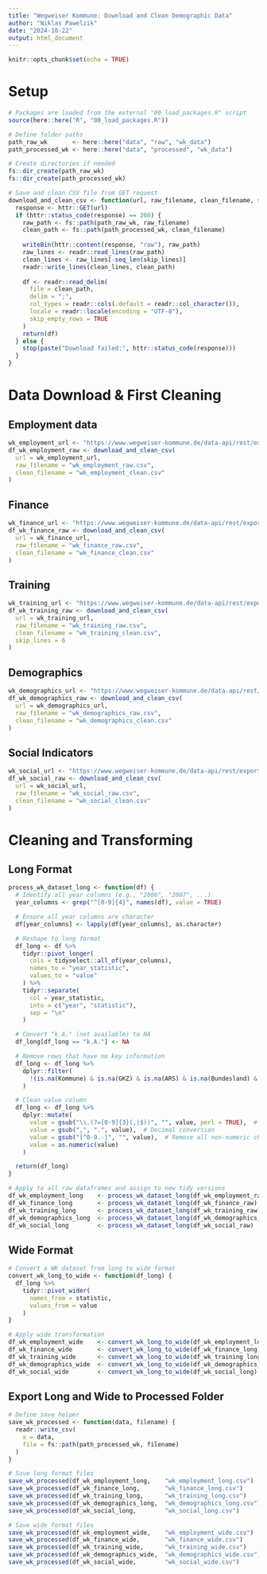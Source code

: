 ```yaml
---
title: "Wegweiser Kommune: Download and Clean Demographic Data"
author: "Niklas Pawelzik"
date: "2024-10-22"
output: html_document
---
```


```r
knitr::opts_chunk$set(echo = TRUE)
```


# Setup

```r
# Packages are loaded from the external "00_load_packages.R" script
source(here::here("R", "00_load_packages.R"))
```

```r
# Define folder paths
path_raw_wk       <- here::here("data", "raw", "wk_data")
path_processed_wk <- here::here("data", "processed", "wk_data")

# Create directories if needed
fs::dir_create(path_raw_wk)
fs::dir_create(path_processed_wk)

```


```r
# Save and clean CSV file from GET request
download_and_clean_csv <- function(url, raw_filename, clean_filename, skip_lines = 3) {
  response <- httr::GET(url)
  if (httr::status_code(response) == 200) {
    raw_path <- fs::path(path_raw_wk, raw_filename)
    clean_path <- fs::path(path_processed_wk, clean_filename)
    
    writeBin(httr::content(response, "raw"), raw_path)
    raw_lines <- readr::read_lines(raw_path)
    clean_lines <- raw_lines[-seq_len(skip_lines)]
    readr::write_lines(clean_lines, clean_path)
    
    df <- readr::read_delim(
      file = clean_path,
      delim = ";",
      col_types = readr::cols(.default = readr::col_character()),
      locale = readr::locale(encoding = "UTF-8"),
      skip_empty_rows = TRUE
    )
    return(df)
  } else {
    stop(paste("Download failed:", httr::status_code(response)))
  }
}

```

# Data Download & First Cleaning

## Employment data
```r
wk_employment_url <- "https://www.wegweiser-kommune.de/data-api/rest/export/beschaeftigung-arbeitsmarkt+gemeinden+2006-2022+tabelle.csv?charset=UTF-8"
df_wk_employment_raw <- download_and_clean_csv(
  url = wk_employment_url,
  raw_filename = "wk_employment_raw.csv",
  clean_filename = "wk_employment_clean.csv"
)
```

## Finance
```r
wk_finance_url <- "https://www.wegweiser-kommune.de/data-api/rest/export/finanzen+gemeinden+2006-2022+tabelle.csv?charset=UTF-8"
df_wk_finance_raw <- download_and_clean_csv(
  url = wk_finance_url,
  raw_filename = "wk_finance_raw.csv",
  clean_filename = "wk_finance_clean.csv"
)
```

## Training
```r
wk_training_url <- "https://www.wegweiser-kommune.de/data-api/rest/export/aus-und-weiterbildung+gemeinden+2006-2022+tabelle.csv?charset=UTF-8"
df_wk_training_raw <- download_and_clean_csv(
  url = wk_training_url,
  raw_filename = "wk_training_raw.csv",
  clean_filename = "wk_training_clean.csv",
  skip_lines = 6
)
```

## Demographics
```r
wk_demographics_url <- "https://www.wegweiser-kommune.de/data-api/rest/export/demografische-entwicklung+gemeinden+2006-2022+tabelle.csv?charset=UTF-8"
df_wk_demographics_raw <- download_and_clean_csv(
  url = wk_demographics_url,
  raw_filename = "wk_demographics_raw.csv",
  clean_filename = "wk_demographics_clean.csv"
)
```

## Social Indicators
```r
wk_social_url <- "https://www.wegweiser-kommune.de/data-api/rest/export/soziale-lage+gemeinden+2006-2022+tabelle.csv?charset=UTF-8"
df_wk_social_raw <- download_and_clean_csv(
  url = wk_social_url,
  raw_filename = "wk_social_raw.csv",
  clean_filename = "wk_social_clean.csv"
)
```

# Cleaning and Transforming

## Long Format 
```r
process_wk_dataset_long <- function(df) {
  # Identify all year columns (e.g., "2006", "2007", ...)
  year_columns <- grep("^[0-9]{4}", names(df), value = TRUE)

  # Ensure all year columns are character
  df[year_columns] <- lapply(df[year_columns], as.character)

  # Reshape to long format
  df_long <- df %>%
    tidyr::pivot_longer(
      cols = tidyselect::all_of(year_columns),
      names_to = "year_statistic",
      values_to = "value"
    ) %>%
    tidyr::separate(
      col = year_statistic,
      into = c("year", "statistic"),
      sep = "\n"
    )

  # Convert "k.A." (not available) to NA
  df_long[df_long == "k.A."] <- NA

  # Remove rows that have no key information
  df_long <- df_long %>%
    dplyr::filter(
      !(is.na(Kommune) & is.na(GKZ) & is.na(ARS) & is.na(Bundesland) & is.na(Landkreis) & is.na(Demografietyp))
    )

  # Clean value column
  df_long <- df_long %>%
    dplyr::mutate(
      value = gsub("\\.(?=[0-9]{3}(,|$))", "", value, perl = TRUE),  # Remove thousands separator
      value = gsub(",", ".", value),  # Decimal conversion
      value = gsub("[^0-9.-]", "", value),  # Remove all non-numeric characters
      value = as.numeric(value)
    )

  return(df_long)
}
```

```r
# Apply to all raw dataframes and assign to new tidy versions
df_wk_employment_long    <- process_wk_dataset_long(df_wk_employment_raw)
df_wk_finance_long       <- process_wk_dataset_long(df_wk_finance_raw)
df_wk_training_long      <- process_wk_dataset_long(df_wk_training_raw)
df_wk_demographics_long  <- process_wk_dataset_long(df_wk_demographics_raw)
df_wk_social_long        <- process_wk_dataset_long(df_wk_social_raw)
```

## Wide Format
```r
# Convert a WK dataset from long to wide format
convert_wk_long_to_wide <- function(df_long) {
  df_long %>%
    tidyr::pivot_wider(
      names_from = statistic,
      values_from = value
    )
}

```

```r
# Apply wide transformation
df_wk_employment_wide    <- convert_wk_long_to_wide(df_wk_employment_long)
df_wk_finance_wide       <- convert_wk_long_to_wide(df_wk_finance_long)
df_wk_training_wide      <- convert_wk_long_to_wide(df_wk_training_long)
df_wk_demographics_wide  <- convert_wk_long_to_wide(df_wk_demographics_long)
df_wk_social_wide        <- convert_wk_long_to_wide(df_wk_social_long)

```

## Export Long and Wide to Processed Folder
```r
# Define save helper
save_wk_processed <- function(data, filename) {
  readr::write_csv(
    x = data,
    file = fs::path(path_processed_wk, filename)
  )
}

# Save long format files
save_wk_processed(df_wk_employment_long,    "wk_employment_long.csv")
save_wk_processed(df_wk_finance_long,       "wk_finance_long.csv")
save_wk_processed(df_wk_training_long,      "wk_training_long.csv")
save_wk_processed(df_wk_demographics_long,  "wk_demographics_long.csv")
save_wk_processed(df_wk_social_long,        "wk_social_long.csv")

# Save wide format files
save_wk_processed(df_wk_employment_wide,    "wk_employment_wide.csv")
save_wk_processed(df_wk_finance_wide,       "wk_finance_wide.csv")
save_wk_processed(df_wk_training_wide,      "wk_training_wide.csv")
save_wk_processed(df_wk_demographics_wide,  "wk_demographics_wide.csv")
save_wk_processed(df_wk_social_wide,        "wk_social_wide.csv")

```